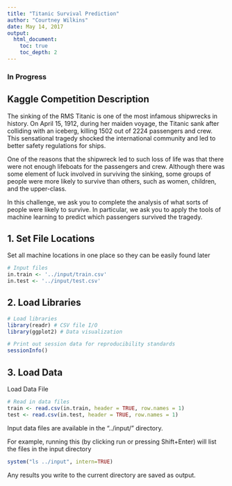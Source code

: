 ```yaml
---
title: "Titanic Survival Prediction"
author: "Courtney Wilkins"
date: May 14, 2017
output:
  html_document:
    toc: true
    toc_depth: 2
---
```


### In Progress ###

## Kaggle Competition Description

The sinking of the RMS Titanic is one of the most infamous shipwrecks in history. On April 15, 1912, during her maiden voyage, the Titanic sank after colliding with an iceberg, killing 1502 out of 2224 passengers and crew. This sensational tragedy shocked the international community and led to better safety regulations for ships.

One of the reasons that the shipwreck led to such loss of life was that there were not enough lifeboats for the passengers and crew. Although there was some element of luck involved in surviving the sinking, some groups of people were more likely to survive than others, such as women, children, and the upper-class.

In this challenge, we ask you to complete the analysis of what sorts of people were likely to survive. In particular, we ask you to apply the tools of machine learning to predict which passengers survived the tragedy.


1.  Set File Locations
---
Set all machine locations in one place so they can be easily found later
```r
# Input files 
in.train <- '../input/train.csv'
in.test <- '../input/test.csv'
```

2. Load Libraries
---
```r
# Load libraries
library(readr) # CSV file I/O
library(ggplot2) # Data visualization

# Print out session data for reproducibility standards
sessionInfo()
```

3.  Load Data
---
Load Data File
```r
# Read in data files
train <- read.csv(in.train, header = TRUE, row.names = 1)
test <- read.csv(in.test, header = TRUE, row.names = 1)
```

Input data files are available in the "../input/" directory.

For example, running this (by clicking run or pressing Shift+Enter) will list the files in the input directory

```r
system("ls ../input", intern=TRUE)
```

Any results you write to the current directory are saved as output.